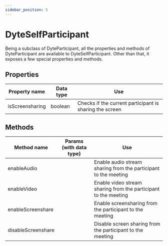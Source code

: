 ```yaml
---
sidebar_position: 5
---
```


# DyteSelfParticipant

Being a subclass of DyteParticipant, all the properties and methods of DyteParticipant are available to DyteSelfParticipant. Other than that, it exposes a few special properties and methods.

## Properties

| Property name   | Data type | Use                                                     |
| --------------- | --------- | ------------------------------------------------------- |
| isScreensharing | boolean   | Checks if the current participant is sharing the screen |

## Methods

| Method name        | Params (with data type) | Use                                                             |
| ------------------ | ----------------------- | --------------------------------------------------------------- |
| enableAudio        |                         | Enable audio stream sharing from the participant to the meeting |
| enableVideo        |                         | Enable video stream sharing from the participant to the meeting |
| enableScreenshare  |                         | Enable screensharing from the participant to the meeting        |
| disableScreenshare |                         | Disable screen sharing from the participant to the meeting      |
